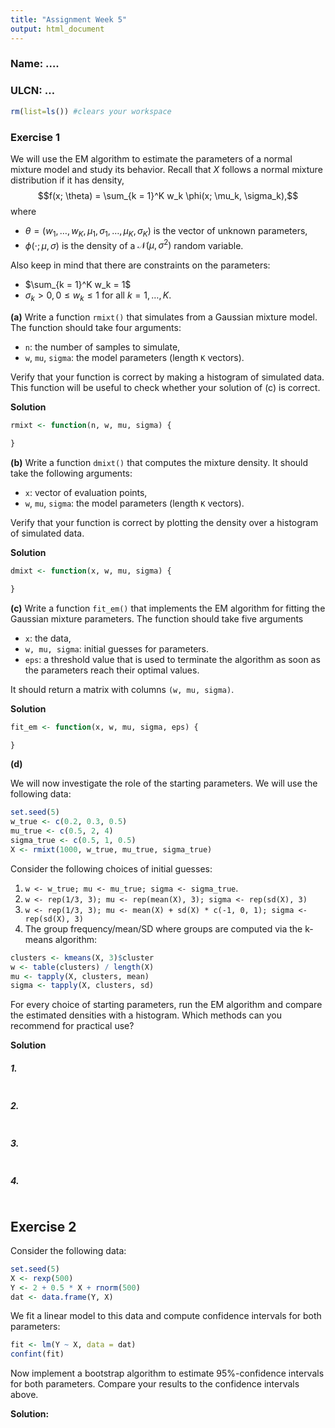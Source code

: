 ```yaml
---
title: "Assignment Week 5"
output: html_document
---
```


### Name: ....

### ULCN: ...

```r
rm(list=ls()) #clears your workspace
```

### Exercise 1

We will use the EM algorithm to estimate the parameters of a normal mixture model and study its behavior. Recall that $X$ follows a normal mixture distribution if it has density, 
$$f(x; \theta) = \sum_{k = 1}^K w_k \phi(x; \mu_k, \sigma_k),$$
where 

* $\theta = (w_1, \dots, w_K, \mu_1, \sigma_1, \dots, \mu_K, \sigma_K)$ 
is the vector of unknown parameters,
* $\phi(\cdot; \mu, \sigma)$ is the density of a $\mathcal{N}(\mu, \sigma^2)$ random variable.

Also keep in mind that there are constraints on the parameters:

* $\sum_{k = 1}^K w_k = 1$ 
* $\sigma_k > 0, 0 \le w_k \le 1$ for all $k = 1, \dots, K$.

**(a)** Write a function `rmixt()` that simulates from a Gaussian mixture model.
The function should take four arguments:

* `n`: the number of samples to simulate,
* `w`, `mu`, `sigma`: the model parameters (length `K` vectors).

Verify that your function is correct by making a histogram of simulated data. 
This function will be useful to check whether your solution of (c) is correct.

**Solution**

```r
rmixt <- function(n, w, mu, sigma) {

}
```



**(b)** Write a function `dmixt()` that computes the mixture density. It should 
take the following arguments:

* `x`: vector of evaluation points,
* `w`, `mu`, `sigma`: the model parameters (length `K` vectors).

Verify that your function is correct by plotting the density over a histogram of simulated data. 

**Solution**

```r
dmixt <- function(x, w, mu, sigma) {

}
```


**(c)** Write a function `fit_em()` that implements the EM algorithm for fitting 
the Gaussian mixture parameters. The function should take five arguments

* `x`: the data,
* `w, mu, sigma`: initial guesses for parameters.
* `eps`: a threshold value that is used to terminate the algorithm as soon as the parameters reach their optimal values.

It should return a matrix with columns `(w, mu, sigma)`.

**Solution**

```r
fit_em <- function(x, w, mu, sigma, eps) {

}
```


**(d)** 

We will now investigate the role of the starting parameters. We will use the 
following data:

```r
set.seed(5)
w_true <- c(0.2, 0.3, 0.5)
mu_true <- c(0.5, 2, 4)
sigma_true <- c(0.5, 1, 0.5)
X <- rmixt(1000, w_true, mu_true, sigma_true)
```

Consider the following choices of initial guesses:

1. `w <- w_true; mu <- mu_true; sigma <- sigma_true`.
2. `w <- rep(1/3, 3); mu <- rep(mean(X), 3); sigma <- rep(sd(X), 3)`
3. `w <- rep(1/3, 3); mu <- mean(X) + sd(X) * c(-1, 0, 1); sigma <- rep(sd(X), 3)`
4. The group frequency/mean/SD where groups are computed via the k-means algorithm:
``` r
clusters <- kmeans(X, 3)$cluster
w <- table(clusters) / length(X)
mu <- tapply(X, clusters, mean)
sigma <- tapply(X, clusters, sd)
```

For every choice of starting parameters, run the EM algorithm and 
compare the estimated densities with a histogram. Which methods can you recommend 
for practical use?

**Solution**

##### 1.

```r

```

##### 2.

```r

```

##### 3. 
```r

```

##### 4. 
```r

```



## Exercise 2

Consider the following data:
```r
set.seed(5)
X <- rexp(500)
Y <- 2 + 0.5 * X + rnorm(500)
dat <- data.frame(Y, X)
```
We fit a linear model to this data and compute confidence intervals for both parameters:
```r
fit <- lm(Y ~ X, data = dat)
confint(fit)
```
Now implement a bootstrap algorithm to estimate 95%-confidence intervals for both 
parameters. Compare your results to the confidence intervals above.

**Solution:**

```r

```

